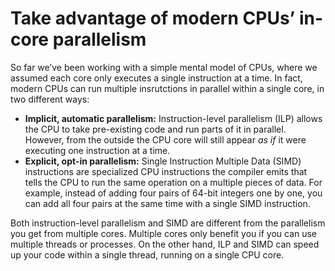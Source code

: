 # Take advantage of modern CPUs' in-core parallelism

So far we've been working with a simple mental model of CPUs, where we assumed each core only executes a single instruction at a time.
In fact, modern CPUs can run multiple insrutctions in parallel within a single core, in two different ways:

* **Implicit, automatic parallelism:** Instruction-level parallelism (ILP) allows the CPU to take pre-existing code and run parts of it in parallel.
  However, from the outside the CPU core will still appear _as if_ it were executing one instruction at a time.
* **Explicit, opt-in parallelism:** Single Instruction Multiple Data (SIMD) instructions are specialized CPU instructions the compiler emits that tells the CPU to run the same operation on a multiple pieces of data.
  For example, instead of adding four pairs of 64-bit integers one by one, you can add all four pairs at the same time with a single SIMD instruction.

Both instruction-level parallelism and SIMD are different from the parallelism you get from multiple cores.
Multiple cores only benefit you if you can use multiple threads or processes.
On the other hand, ILP and SIMD can speed up your code within a single thread, running on a single CPU core.
